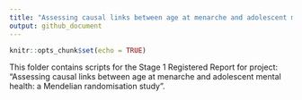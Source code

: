 ```yaml
---
title: "Assessing causal links between age at menarche and adolescent mental health: a Mendelian randomisation study"
output: github_document
---
```


```r
knitr::opts_chunk$set(echo = TRUE)
```

This folder contains scripts for the Stage 1 Registered Report for project: "Assessing causal links between age at menarche and adolescent mental health: a Mendelian randomisation study".



